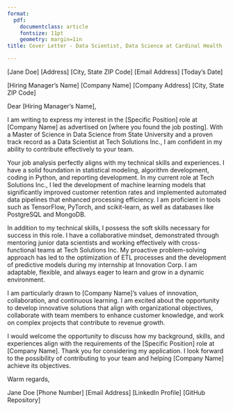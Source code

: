 ```yaml
---
format:
  pdf:
    documentclass: article
    fontsize: 11pt
    geometry: margin=1in
title: Cover Letter - Data Scientist, Data Science at Cardinal Health

---
```


[Jane Doe]
[Address]
[City, State ZIP Code]
[Email Address]
[Today’s Date]

[Hiring Manager's Name]
[Company Name]
[Company Address]
[City, State ZIP Code]

Dear [Hiring Manager's Name],

I am writing to express my interest in the [Specific Position] role at [Company Name] as advertised on [where you found the job posting]. With a Master of Science in Data Science from State University and a proven track record as a Data Scientist at Tech Solutions Inc., I am confident in my ability to contribute effectively to your team.

Your job analysis perfectly aligns with my technical skills and experiences. I have a solid foundation in statistical modeling, algorithm development, coding in Python, and reporting development. In my current role at Tech Solutions Inc., I led the development of machine learning models that significantly improved customer retention rates and implemented automated data pipelines that enhanced processing efficiency. I am proficient in tools such as TensorFlow, PyTorch, and scikit-learn, as well as databases like PostgreSQL and MongoDB.

In addition to my technical skills, I possess the soft skills necessary for success in this role. I have a collaborative mindset, demonstrated through mentoring junior data scientists and working effectively with cross-functional teams at Tech Solutions Inc. My proactive problem-solving approach has led to the optimization of ETL processes and the development of predictive models during my internship at Innovation Corp. I am adaptable, flexible, and always eager to learn and grow in a dynamic environment.

I am particularly drawn to [Company Name]'s values of innovation, collaboration, and continuous learning. I am excited about the opportunity to develop innovative solutions that align with organizational objectives, collaborate with team members to enhance customer knowledge, and work on complex projects that contribute to revenue growth.

I would welcome the opportunity to discuss how my background, skills, and experiences align with the requirements of the [Specific Position] role at [Company Name]. Thank you for considering my application. I look forward to the possibility of contributing to your team and helping [Company Name] achieve its objectives.

Warm regards,

Jane Doe
[Phone Number]
[Email Address]
[LinkedIn Profile]
[GitHub Repository]

